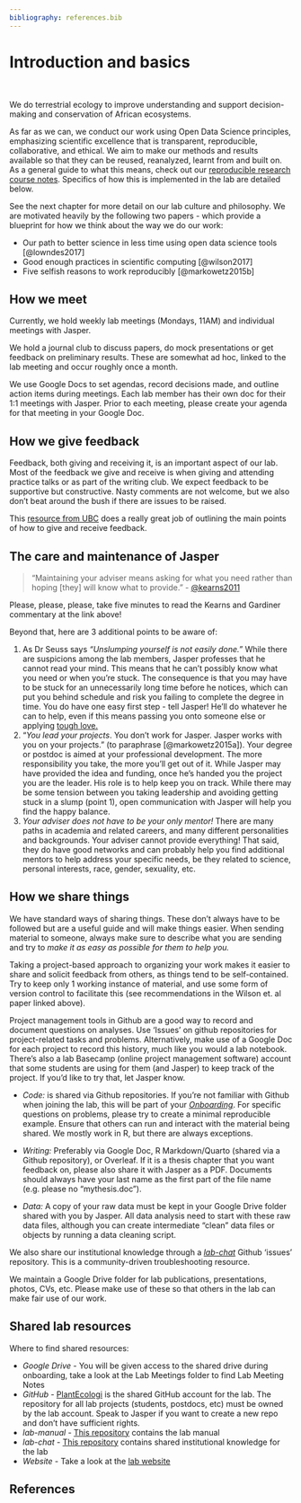 ```yaml
---
bibliography: references.bib
---
```


# Introduction and basics {#intro}

<br>

We do terrestrial ecology to improve understanding and support decision-making and conservation of African ecosystems. 

As far as we can, we conduct our work using Open Data Science principles, emphasizing scientific excellence that is transparent, reproducible, collaborative, and ethical. We aim to make our methods and results available so that they can be reused, reanalyzed, learnt from and built on. As a general guide to what this means, check out our [reproducible research course notes](https://jslingsby.github.io/data-management/). Specifics of how this is implemented in the lab are detailed below.

See the next chapter for more detail on our lab culture and philosophy. We are motivated heavily by the following two papers - which provide a blueprint for how we think about the way we do our work:

- Our path to better science in less time using open data science tools [@lowndes2017]
- Good enough practices in scientific computing [@wilson2017]
- Five selfish reasons to work reproducibly [@markowetz2015b]


## How we meet

Currently, we hold weekly lab meetings (Mondays, 11AM) and individual meetings with Jasper.

We hold a journal club to discuss papers, do mock presentations or get feedback on preliminary results. These are somewhat ad hoc, linked to the lab meeting and occur roughly once a month.

We use Google Docs to set agendas, record decisions made, and outline action items during meetings. Each lab member has their own doc for their 1:1 meetings with Jasper. Prior to each meeting, please create your agenda for that meeting in your Google Doc.

## How we give feedback

Feedback, both giving and receiving it, is an important aspect of our lab. Most of the feedback we give and receive is when giving and attending practice talks or as part of the writing club. We expect feedback to be supportive but constructive. Nasty comments are not welcome, but we also don't beat around the bush if there are issues to be raised.

This [resource from UBC](https://scwrl.ubc.ca/stem-writing-resources/strategies-for-writing/peer-review/) does a really great job of outlining the main points of how to give and receive feedback.

## The care and maintenance of Jasper

> "Maintaining your adviser means asking for what you need rather than hoping [they] will know what to provide." - [@kearns2011](http://dx.doi.org/10.1038/nj7331-570a) 

Please, please, please, take five minutes to read the Kearns and Gardiner commentary at the link above!

Beyond that, here are 3 additional points to be aware of:

1. As Dr Seuss says *"Unslumping yourself is not easily done."* While there are suspicions among the lab members, Jasper professes that he cannot read your mind. This means that he can't possibly know what you need or when you're stuck. The consequence is that you may have to be stuck for an unnecessarily long time before he notices, which can put you behind schedule and risk you failing to complete the degree in time. You do have one easy first step - tell Jasper! He'll do whatever he can to help, even if this means passing you onto someone else or applying [tough love.](https://en.wikipedia.org/wiki/Tough_love)
2. "*You lead your projects*. You don't work for Jasper. Jasper works with you on your projects." (to paraphrase [@markowetz2015a]). Your degree or postdoc is aimed at your professional development. The more responsibility you take, the more you'll get out of it. While Jasper may have provided the idea and funding, once he's handed you the project you are the leader. His role is to help keep you on track. While there may be some tension between you taking leadership and avoiding getting stuck in a slump (point 1), open communication with Jasper will help you find the happy balance.
3. *Your adviser does not have to be your only mentor!* There are many paths in academia and related careers, and many different personalities and backgrounds. Your adviser cannot provide everything! That said, they do have good networks and can probably help you find additional mentors to help address your specific needs, be they related to science, personal interests, race, gender, sexuality, etc.

## How we share things

We have standard ways of sharing things. These don't always have to be followed but are a useful guide and will make things easier. When sending material to someone, always make sure to describe what you are sending and try to *make it as easy as possible for them to help you.*

Taking a project-based approach to organizing your work makes it easier to share and solicit feedback from others, as things tend to be self-contained. Try to keep only 1 working instance of material, and use some form of version control to facilitate this (see recommendations in the Wilson et. al paper linked above).

Project management tools in Github are a good way to record and document questions on analyses. Use 'Issues' on github repositories for project-related tasks and problems. Alternatively, make use of a Google Doc for each project to record this history, much like you would a lab notebook. There's also a lab Basecamp (online project management software) account that some students are using for them (and Jasper) to keep track of the project. If you'd like to try that, let Jasper know.

- *Code:* is shared via Github repositories. If you're not familiar with Github when joining the lab, this will be part of your [*Onboarding*](https://jslingsby.github.io/04-onboarding.html). For specific questions on problems, please try to create a minimal reproducible example. Ensure that others can run and interact with the material being shared. We mostly work in R, but there are always exceptions.

- *Writing:* Preferably via Google Doc, R Markdown/Quarto (shared via a Github repository), or Overleaf. If it is a thesis chapter that you want feedback on, please also share it with Jasper as a PDF. Documents should always have your last name as the first part of the file name (e.g. please no "mythesis.doc").

- *Data:* A copy of your raw data must be kept in your Google Drive folder shared with you by Jasper. All data analysis need to start with these raw data files, although you can create intermediate "clean" data files or objects by running a data cleaning script. 

We also share our institutional knowledge through a [*lab-chat*](https://github.com/PlantEcologi/lab-chat/) Github 'issues' repository. This is a community-driven troubleshooting resource.

We maintain a Google Drive folder for lab publications, presentations, photos, CVs, etc. Please make use of these so that others in the lab can make fair use of our work.

## Shared lab resources

Where to find shared resources: 

- *Google Drive* - You will be given access to the shared drive during onboarding, take a look at the Lab Meetings folder to find Lab Meeting Notes
- *GitHub* - [PlantEcologi](https://github.com/PlantEcologi) is the shared GitHub account for the lab. The repository for all lab projects (students, postdocs, etc) must be owned by the lab account. Speak to Jasper if you want to create a new repo and don't have sufficient rights. 
- *lab-manual* - [This repository](https://github.com/jslingsby/lab-manual) contains the lab manual
- *lab-chat* - [This repository](https://github.com/PlantEcologi/lab-chat/) contains shared institutional knowledge for the lab
- *Website* - Take a look at the [lab website](http://plantecolo.gy/)

## References

